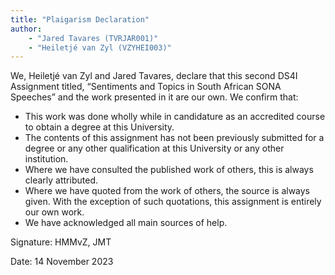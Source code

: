 ```yaml
---
title: "Plaigarism Declaration"
author: 
    - "Jared Tavares (TVRJAR001)"
    - "Heiletjé van Zyl (VZYHEI003)"
---
```


We, Heiletjé van Zyl and Jared Tavares, declare that this second DS4I Assignment titled, “Sentiments and Topics in South African SONA Speeches” and the work presented in it are our own. We confirm that:

- This work was done wholly while in candidature as an accredited course to obtain a degree at this University.
- The contents of this assignment has not been previously submitted for a degree or any other qualification
at this University or any other institution.
- Where we have consulted the published work of others, this is always clearly attributed.
- Where we have quoted from the work of others, the source is always given. With the exception of
such quotations, this assignment is entirely our own work.
- We have acknowledged all main sources of help.

Signature: HMMvZ, JMT 

Date: 14 November 2023


